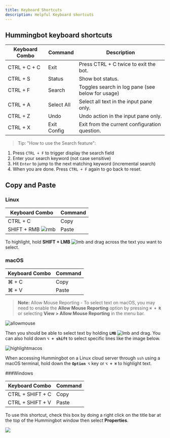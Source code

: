 ```yaml
---
title: Keyboard Shortcuts
description: Helpful Keyboard shortcuts
---
```


## Hummingbot keyboard shortcuts

| Keyboard Combo | Command     | Description                                      |
| -------------- | ----------- | ------------------------------------------------ |
| CTRL + C + C   | Exit        | Press CTRL + C twice to exit the bot.            |
| CTRL + S       | Status      | Show bot status.                                 |
| CTRL + F       | Search      | Toggles search in log pane (see below for usage) |
| CTRL + A       | Select All  | Select all text in the input pane only.          |
| CTRL + Z       | Undo        | Undo action in the input pane only.              |
| CTRL + X       | Exit Config | Exit from the current configuration question.    |

> Tip: "How to use the Search feature":

1. Press `CTRL + F` to trigger display the search field
2. Enter your search keyword (not case sensitive)
3. Hit `Enter` to jump to the next matching keyword (incremental search)
4. When you are done. Press `CTRL + F` again to go back to reset.

## Copy and Paste

### Linux

| Keyboard Combo                   | Command |
| -------------------------------- | ------- |
| CTRL + C                         | Copy    |
| SHIFT + RMB ![rmb](/img/rmb.png) | Paste   |

To highlight, hold **SHIFT + LMB** ![lmb](/img/lmb.svg) and drag across the text you want to select.

### macOS

| Keyboard Combo | Command |
| -------------- | ------- |
| ⌘ + C          | Copy    |
| ⌘ + V          | Paste   |

> **Note:** Allow Mouse Reporting - To select text on macOS, you may need to enable the **Allow Mouse Reporting** option by pressing **`⌘ + R`** or selecting **View > Allow Mouse Reporting** in the menu bar.

![allowmouse](/img/allow_mouse_reporting.png)

Then you should be able to select text by holding **`LMB`** ![lmb](/img/lmb.svg) and drag. You can also hold down **`⌥ + shift`** to select specific lines like the image below.

![highlightmacos](/img/highlight_macos.png)

When accessing Hummingbot on a Linux cloud server through `ssh` using a macOS terminal, hold down the **`Option ⌥`** key or **`⌥ + ⌘`** to highlight text.

###Windows

| Keyboard Combo   | Command |
| ---------------- | ------- |
| CTRL + SHIFT + C | Copy    |
| CTRL + SHIFT + V | Paste   |

To use this shortcut, check this box by doing a right click on the title bar at the top of the Hummingbot window then select **Properties**.

![](/img/properties_windows.png)
